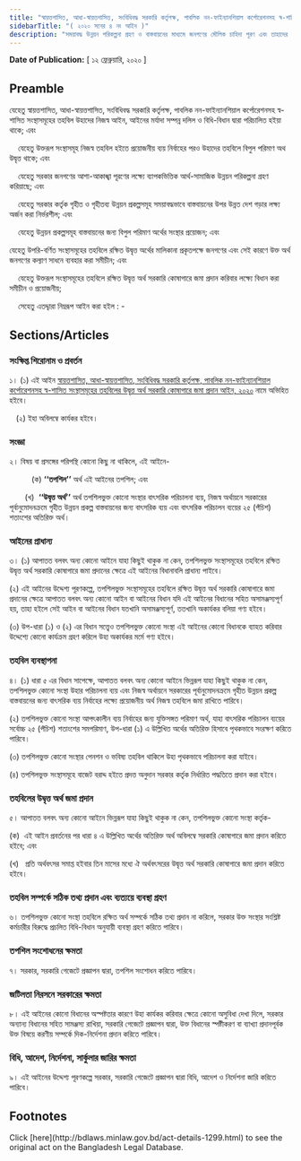 ```yaml
---
title: "স্বায়ত্তশাসিত, আধা-স্বায়ত্তশাসিত, সংবিধিবদ্ধ সরকারি কর্তৃপক্ষ, পাবলিক নন-ফাইন্যানশিয়াল কর্পোরেশনসহ স্ব-শাসিত সংস্থাসমূহের তহবিলের উদ্বৃত্ত অর্থ সরকারি কোষাগারে জমা প্রদান আইন, ২০২০"
sidebarTitle: "( ২০২০ সনের ৪ নং আইন )"
description: "সময়াবদ্ধ উন্নয়ন পরিকল্পনা গ্রহণ ও বাস্তবায়নের মাধ্যমে জনগণের মৌলিক চাহিদা পূরণ এবং তাহাদের আর্থ-সামাজিক অবস্থার উন্নয়নের মাধ্যমে একটি উন্নত দেশ গড়ার পরিকল্পনা বাস্তবায়নের লক্ষ্যে স্বায়ত্তশাসিত, আধা-স্বায়ত্তশাসিত, সংবিধিবদ্ধ সরকারি কর্তৃপক্ষ, পাবলিক নন-ফাইন্যানশিয়াল কর্পোরেশনসহ স্ব-শাসিত সংস্থাসমূহের তহবিলে জমাকৃত উদ্বৃত্ত অর্থের সুষ্ঠু ব্যবহারের নিমিত্ত বিধান প্রণয়নকল্পে প্রণীত আইন"
---
```


**Date of Publication:** [ ১২ ফ্রেব্রুয়ারি, ২০২০ ]

## Preamble

যেহেতু স্বায়ত্তশাসিত, আধা-স্বায়ত্তশাসিত, সংবিধিবদ্ধ সরকারি কর্তৃপক্ষ, পাবলিক নন-ফাইন্যানশিয়াল কর্পোরেশনসহ স্ব-শাসিত সংস্থাসমূহের তহবিল উহাদের নিজস্ব আইন, আইনের মর্যাদা সম্পন্ন দলিল ও বিধি-বিধান দ্বারা পরিচালিত হইয়া থাকে; এবং  

    যেহেতু উক্তরূপ সংস্থাসমূহ নিজস্ব তহবিল হইতে প্রয়োজনীয় ব্যয় নির্বাহের পরও উহাদের তহবিলে বিপুল পরিমাণ অথ উদ্বৃত্ত থাকে; এবং

    যেহেতু সরকার জনগণের আশা-আকাঙ্খা পূরণের লক্ষ্যে ব্যাপকভিত্তিক আর্থ-সামাজিক উন্নয়ন পরিকল্পনা গ্রহণ করিয়াছে; এবং

    যেহেতু সরকার কর্তৃক গৃহীত ও গৃহীতব্য উন্নয়ন প্রকল্পসমূহ সময়াবদ্ধভাবে বাস্তবায়নের উপর উন্নত দেশ গড়ার লক্ষ্য অর্জন করা নির্ভরশীল; এবং

    যেহেতু উন্নয়ন প্রকল্পসমূহ বাস্তবায়নের জন্য বিপুল পরিমাণ অর্থের সংস্থার প্রয়োজন; এবং

যেহেতু উপরি-বর্ণিত সংস্থাসমূহের তহবিলে রক্ষিত উদ্বৃত্ত অর্থের মালিকানা প্রকৃতপক্ষে জনগণের এবং সেই কারণে উক্ত অর্থ জনগণের কল্যাণ সাধনে ব্যবহার করা সমীচীন; এবং

    যেহেতু উক্তরূপ সংস্থাসমূহের তহবিলে রক্ষিত উদ্বৃত্ত অর্থ সরকারি কোষাগারে জমা প্রদান করিবার লক্ষ্যে বিধান করা সমীচীন ও প্রয়োজনীয়;

    সেহেতু এতদ্দ্বারা নিম্নরূপ আইন করা হইল : -

## Sections/Articles

### সংক্ষিপ্ত শিরোনাম ও প্রবর্তন

১। (১) এই আইন [স্বায়ত্তশাসিত, আধা-স্বায়ত্তশাসিত, সংবিধিবদ্ধ সরকারি কর্তৃপক্ষ, পাবলিক নন-ফাইন্যানশিয়াল কর্পোরেশনসহ স্ব-শাসিত সংস্থাসমূহের তহবিলের উদ্বৃত্ত অর্থ সরকারি কোষাগারে জমা প্রদান আইন, ২০২০](/act-1299.html "স্বায়ত্তশাসিত, আধা-স্বায়ত্তশাসিত, সংবিধিবদ্ধ সরকারি কর্তৃপক্ষ, পাবলিক নন-ফাইন্যানশিয়াল কর্পোরেশনসহ স্ব-শাসিত সংস্থাসমূহের তহবিলের উদ্বৃত্ত অর্থ সরকারি কোষাগারে জমা প্রদান আইন, ২০২০") নামে অভিহিত হইবে।

   (২) ইহা অবিলম্বে কার্যকর হইবে।

### সংজ্ঞা

২। বিষয় বা প্রসঙ্গের পরিপন্থি কোনো কিছু না থাকিলে, এই আইনে-

          (ক) **‘‘তপশিল’’** অর্থ এই আইনের তপশিল; এবং

       (খ)  **‘‘উদ্বৃত্ত অর্থ’’** অর্থ তপশিলভুক্ত কোনো সংস্থার বাৎসরিক পরিচালনা ব্যয়, নিজস্ব অর্থায়নে সরকারের পূর্বানুমোদনক্রমে গৃহীত উন্নয়ন প্রকল্প বাস্তবায়নের জন্য বাৎসরিক ব্যয় এবং বাৎসরিক পরিচালন ব্যয়ের ২৫ (পঁচিশ) শতাংশের অতিরিক্ত অর্থ।

### আইনের প্রাধান্য

৩। (১) আপাতত বলবৎ অন্য কোনো আইনে যাহা কিছুই থাকুক না কেন, তপশিলভুক্ত সংস্থাসমূহের তহবিলে রক্ষিত উদ্বৃত্ত অর্থ সরকারি কোষাগারে জমা প্রদানের ক্ষেত্রে এই আইনের বিধানাবলি প্রাধান্য পাইবে।

(২) এই আইনের উদ্দেশ্য পূরণকল্পে, তপশিলভুক্ত সংস্থাসমূহের তহবিলে রক্ষিত উদ্বৃত্ত অর্থ সরকারি কোষাগারে জমা প্রদানের ক্ষেত্রে আপাতত বলবৎ অন্য কোনো আইন বা আইনের বিধান যদি এই আইনের বিধানের সহিত অসামঞ্জস্যপূর্ণ হয়, তাহা হইলে সেই আইন বা আইনের বিধান যতখানি অসামঞ্জস্যপূর্ণ, ততখানি অকার্যকর বলিয়া গণ্য হইবে।

(৩) উপ-ধারা (১) ও (২) এর বিধান সত্ত্বেও তপশিলভুক্ত কোনো সংস্থা এই আইনের কোনো বিধানকে ব্যাহত করিবার উদ্দেশ্যে কোনো কার্যক্রম গ্রহণ করিলে উহা অকার্যকর মর্মে গণ্য হইবে।

### তহবিল ব্যবস্থাপনা

৪। (১) ধারা ৫ এর বিধান সাপেক্ষে, আপাতত বলবৎ অন্য কোনো আইনে ভিন্নরূপ যাহা কিছুই থাকুক না কেন, তপশিলভুক্ত কোনো সংস্থা উহার পরিচালনা ব্যয় এবং নিজস্ব অর্থায়নে সরকারের পূর্বানুমোদনক্রমে গৃহীত উন্নয়ন প্রকল্প বাস্তবায়নের জন্য বাৎসরিক ব্যয় নির্বাহের লক্ষ্যে প্রয়োজনীয় অর্থ নিজস্ব তহবিলে জমা রাখিতে পারিবে।

(২) তপশিলভুক্ত কোনো সংস্থা আপৎকালীন ব্যয় নির্বাহের জন্য যুক্তিসঙ্গত পরিমাণ অর্থ, যাহা বাৎসরিক পরিচালন ব্যয়ের সর্বোচ্চ ২৫ (পঁচিশ) শতাংশের সমপরিমাণ, উপ-ধারা (১) এ উল্লিখিত অর্থের অতিরিক্ত হিসাবে পৃথকভাবে সংরক্ষণ করিতে পারিবে।

(৩) তপশিলভুক্ত কোনো সংস্থার পেনশন ও ভবিষ্য তহবিল থাকিলে উহা পৃথকভাবে পরিচালনা করা যাইবে।

(৪) তপশিলভুক্ত সংস্থাসমূহে বাজেট বরাদ্দ হইতে প্রদত্ত অনুদান সরকার কর্তৃক নির্ধারিত পদ্ধতিতে প্রদান করা হইবে।

### তহবিলের উদ্বৃত্ত অর্থ জমা প্রদান

৫। আপাতত বলবৎ অন্য কোনো আইনে ভিন্নরূপ যাহা কিছুই থাকুক না কেন, তপশিলভুক্ত কোনো সংস্থা কর্তৃক-

(ক)  এই আইন প্রবর্তনের পর ধারা ৪ এ উল্লিখিত অর্থের অতিরিক্ত অর্থ অবিলম্বে সরকারি কোষাগারে জমা প্রদান করিতে হইবে; এবং

(খ)   প্রতি অর্থবৎসর সমাপ্ত হইবার তিন মাসের মধ্যে ঐ অর্থবৎসরের উদ্বৃত্ত অর্থ সরকারি কোষাগারে জমা প্রদান করিতে হইবে।

### তহবিল সম্পর্কে সঠিক তথ্য প্রদান এবং ব্যত্যয়ে ব্যবস্থা গ্রহণ

৬। তপশিলভুক্ত কোনো সংস্থা তহবিলে রক্ষিত অর্থ সম্পর্কে সঠিক তথ্য প্রদান না করিলে, সরকার উক্ত সংস্থার সংশ্লিষ্ট কর্মচারীর বিরুদ্ধে প্রচলিত বিধি-বিধান অনুযায়ী ব্যবস্থা গ্রহণ করিতে পারিবে।

### তপশিল সংশোধনের ক্ষমতা

৭। সরকার, সরকারি গেজেটে প্রজ্ঞাপন দ্বারা, তপশিল সংশোধন করিতে পারিবে।

### জটিলতা নিরসনে সরকারের ক্ষমতা

৮। এই আইনের কোনো বিধানের অস্পষ্টতার কারণে উহা কার্যকর করিবার ক্ষেত্রে কোনো অসুবিধা দেখা দিলে, সরকার অন্যান্য বিধানের সহিত সামঞ্জস্য রাখিয়া, সরকারি গেজেটে প্রজ্ঞাপন দ্বারা, উক্ত বিধানের স্পষ্টীকরণ বা ব্যাখ্যা প্রদানপূর্বক উক্ত বিষয়ে করণীয় সম্পর্কে দিক-নির্দেশনা প্রদান করিতে পারিবে।

### বিধি, আদেশ, নির্দেশনা, সার্কুলার জারির ক্ষমতা

৯। এই আইনের উদ্দেশ্য পূরণকল্পে সরকার, সরকারি গেজেটে প্রজ্ঞাপন দ্বারা বিধি, আদেশ ও নির্দেশনা জারি করিতে পারিবে।

## Footnotes

<Note>
  Click [here](http://bdlaws.minlaw.gov.bd/act-details-1299.html) to see the original act on the Bangladesh Legal Database.
</Note>
